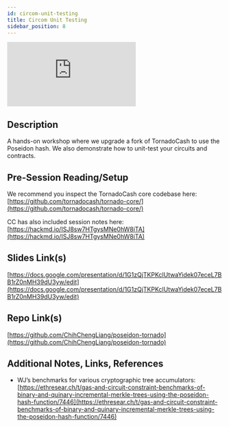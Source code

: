 ```yaml
---
id: circom-unit-testing
title: Circom Unit Testing
sidebar_position: 8
---
```


<iframe
  src="https://www.youtube.com/embed/-N6lI6kD65M"
  title="YouTube video player"
  frameborder="0"
  allow="accelerometer; autoplay; clipboard-write; encrypted-media; gyroscope; picture-in-picture"
  allowfullscreen
></iframe>

## Description

A hands-on workshop where we upgrade a fork of TornadoCash to use the Poseidon hash. We also demonstrate how to unit-test your circuits and contracts.

## Pre-Session Reading/Setup

We recommend you inspect the TornadoCash core codebase here: [https://github.com/tornadocash/tornado-core/](https://github.com/tornadocash/tornado-core/)

CC has also included session notes here: [https://hackmd.io/ISJ8sw7HTgysMNe0hW8iTA](https://hackmd.io/ISJ8sw7HTgysMNe0hW8iTA)

## Slides Link(s)

[https://docs.google.com/presentation/d/1G1zQjTKPKclUtwaYidek07eceL7BB1rZ0nMH39dU3yw/edit](https://docs.google.com/presentation/d/1G1zQjTKPKclUtwaYidek07eceL7BB1rZ0nMH39dU3yw/edit)

## Repo Link(s)

[https://github.com/ChihChengLiang/poseidon-tornado](https://github.com/ChihChengLiang/poseidon-tornado)

## Additional Notes, Links, References

- WJ’s benchmarks for various cryptographic tree accumulators: [https://ethresear.ch/t/gas-and-circuit-constraint-benchmarks-of-binary-and-quinary-incremental-merkle-trees-using-the-poseidon-hash-function/7446](https://ethresear.ch/t/gas-and-circuit-constraint-benchmarks-of-binary-and-quinary-incremental-merkle-trees-using-the-poseidon-hash-function/7446)

